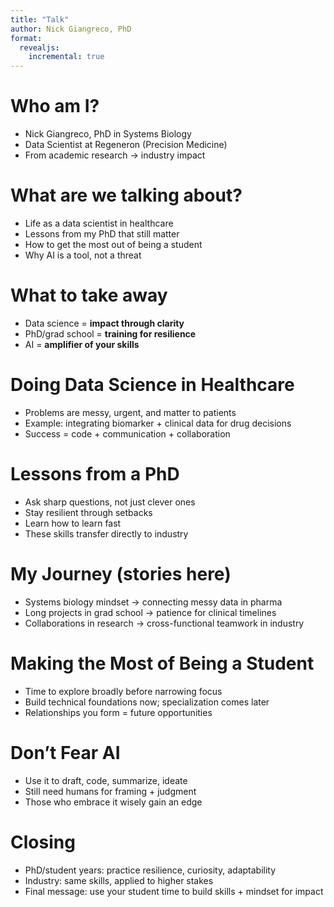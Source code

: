 ```yaml
---
title: "Talk"
author: Nick Giangreco, PhD
format: 
  revealjs:
    incremental: true
---
```


# Who am I?
- Nick Giangreco, PhD in Systems Biology  
- Data Scientist at Regeneron (Precision Medicine)  
- From academic research → industry impact  

# What are we talking about?
- Life as a data scientist in healthcare  
- Lessons from my PhD that still matter  
- How to get the most out of being a student  
- Why AI is a tool, not a threat  

# What to take away
- Data science = **impact through clarity**  
- PhD/grad school = **training for resilience**  
- AI = **amplifier of your skills**  

# Doing Data Science in Healthcare
- Problems are messy, urgent, and matter to patients  
- Example: integrating biomarker + clinical data for drug decisions  
- Success = code + communication + collaboration  

# Lessons from a PhD
- Ask sharp questions, not just clever ones  
- Stay resilient through setbacks  
- Learn how to learn fast  
- These skills transfer directly to industry  

# My Journey (stories here)
- Systems biology mindset → connecting messy data in pharma  
- Long projects in grad school → patience for clinical timelines  
- Collaborations in research → cross-functional teamwork in industry  

# Making the Most of Being a Student
- Time to explore broadly before narrowing focus  
- Build technical foundations now; specialization comes later  
- Relationships you form = future opportunities  

# Don’t Fear AI
- Use it to draft, code, summarize, ideate  
- Still need humans for framing + judgment  
- Those who embrace it wisely gain an edge  

# Closing
- PhD/student years: practice resilience, curiosity, adaptability  
- Industry: same skills, applied to higher stakes  
- Final message: use your student time to build skills + mindset for impact
